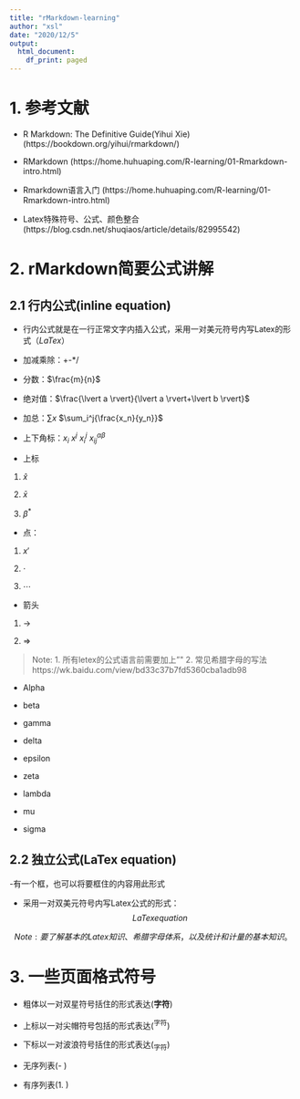 ---
title: "rMarkdown-learning"
author: "xsl"
date: "2020/12/5"
output:
  html_document:
    df_print: paged
---

# 1. 参考文献

- R Markdown: The Definitive Guide(Yihui Xie) (https://bookdown.org/yihui/rmarkdown/)

- RMarkdown (https://home.huhuaping.com/R-learning/01-Rmarkdown-intro.html)

- Rmarkdown语言入门 (https://home.huhuaping.com/R-learning/01-Rmarkdown-intro.html)

- Latex特殊符号、公式、颜色整合 (https://blog.csdn.net/shuqiaos/article/details/82995542)

# 2. rMarkdown简要公式讲解

## 2.1 行内公式(inline equation)

- 行内公式就是在一行正常文字内插入公式，采用一对美元符号内写Latex的形式（$LaTex$）

- 加减乘除：+-*/

- 分数：$\frac{m}{n}$

- 绝对值：$\frac{\lvert a \rvert}{\lvert a \rvert+\lvert b \rvert}$

- 加总：$\sum{x}$   $\sum_i^j{\frac{x_n}{y_n}}$

- 上下角标：$x_i$   $x^j$   $x_i^j$   $x_{ij}^{\alpha\beta}$

- 上标

1. $\hat{x}$

2. $\bar{x}$

3. $\beta^{\ast}$

- 点：

1. $x\prime$

2. $\cdot$

3. $\cdots$

- 箭头

1. $\rightarrow$

2. $\Rightarrow$

> Note:
1. 所有letex的公式语言前需要加上"\"
2. 常见希腊字母的写法 https://wk.baidu.com/view/bd33c37b7fd5360cba1adb98

- Alpha

- beta

- gamma

- delta

- epsilon

- zeta

- lambda

- mu

- sigma

## 2.2 独立公式(LaTex equation)

-有一个框，也可以将要框住的内容用此形式

- 采用一对双美元符号内写Latex公式的形式：$$LaTex equation$$

$$Note:要了解基本的Latex知识、希腊字母体系，以及统计和计量的基本知识。$$

# 3. 一些页面格式符号

- 粗体以一对双星符号括住的形式表达(**字符**)

- 上标以一对尖帽符号包括的形式表达(^字符^)

- 下标以一对波浪符号括住的形式表达(~字符~)

- 无序列表(- )

- 有序列表(1. )



